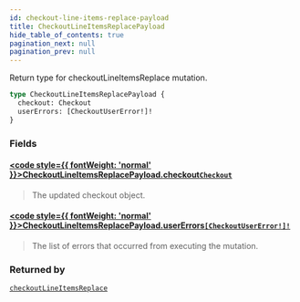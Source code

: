 ```yaml
---
id: checkout-line-items-replace-payload
title: CheckoutLineItemsReplacePayload
hide_table_of_contents: true
pagination_next: null
pagination_prev: null
---
```








Return type for checkoutLineItemsReplace mutation.

```graphql
type CheckoutLineItemsReplacePayload {
  checkout: Checkout
  userErrors: [CheckoutUserError!]!
}
```


### Fields

#### [<code style={{ fontWeight: 'normal' }}>CheckoutLineItemsReplacePayload.<b>checkout</b></code>](#)<Bullet />[`Checkout`](/objects/checkout) <Badge class="secondary" text="object"/>
> The updated checkout object.
> 

#### [<code style={{ fontWeight: 'normal' }}>CheckoutLineItemsReplacePayload.<b>userErrors</b></code>](#)<Bullet />[`[CheckoutUserError!]!`](/objects/checkout-user-error) <Badge class="secondary" text="non-null"/> <Badge class="secondary" text="object"/>
> The list of errors that occurred from executing the mutation.
> 



### Returned by

[`checkoutLineItemsReplace`](/mutations/checkout-line-items-replace)  <Badge class="secondary" text="mutation"/>



